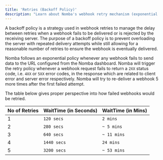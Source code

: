 ```yaml
---
title: 'Retries (Backoff Policy)'
description: "Learn about Nomba's webhook retry mechanism (exponential backoff policy)"
---
```


A backoff policy is a strategy used in webhook retries to manage the delay between retries when a webhook fails to be delivered or is rejected by the receiving server. The purpose of a backoff policy is to prevent overloading the server with repeated delivery attempts while still allowing for a reasonable number of retries to ensure the webhook is eventually delivered.

Nomba follows an exponential policy whenever any webhook fails to send data to the URL configured from the Nomba dashboard. Nomba will trigger the retry policy whenever a webhook request fails to return a `2XX` status code, i.e. `4XX` or `5XX` error codes, in the response which are related to client error and server error respectively. Nomba will try to re-deliver a webhook 5 more times after the first failed attempt.

The table below gives proper perspective into how failed webhooks would be retried.

| No of Retries | WaitTime (in Seconds)    | WaitTime (in Mins)    |
| ------------- | ------------------------ | -------------------- |
| 1             | `120 secs`               | `2 mins`             |
| 2             | `280 secs`               | `~ 5 mins`           |
| 3             | `640 secs`               | `~ 11 mins`          |
| 4             | `1440 secs`              | `24 mins`            |
| 5             | `3200 secs`              | `~ 53 mins`          |
